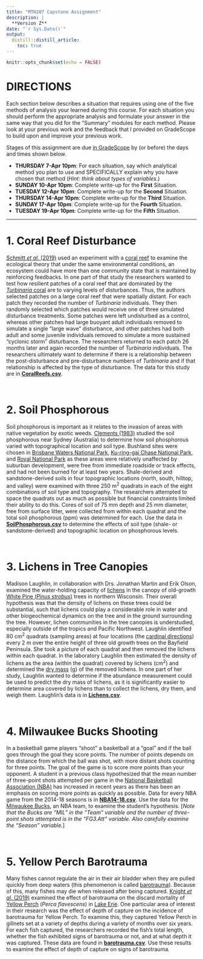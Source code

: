 ```yaml
---
title: "MTH207 Capstone Assignment"
description: |
  **Version Z**
date: "`r Sys.Date()`"
output: 
  distill::distill_article:
    toc: true
---
```


```r
knitr::opts_chunk$set(echo = FALSE)
```

# DIRECTIONS
Each section below describes a situation that requires using one of the five methods of analysis your learned during this course. For each situation you should perform the appropriate analysis and formulate your answer in the same way that you did for the "Summary" modules for each method. Please look at your previous work and the feedback that I provided on GradeScope to build upon and improve your previous work.

Stages of this assignment are due [in GradeScope](https://www.gradescope.com/courses/211889) by (or before) the days and times shown below.

* **THURSDAY 7-Apr 10pm**: For each situation, say which analytical method you plan to use and SPECIFICALLY explain why you have chosen that method (*Hint: think about types of variables*.)
* **SUNDAY 10-Apr 10pm**: Complete write-up for the **First** Situation.
* **TUESDAY 12-Apr 10pm**: Complete write-up for the **Second** Situation.
* **THURSDAY 14-Apr 10pm**: Complete write-up for the **Third** Situation.
* **SUNDAY 17-Apr 10pm**: Complete write-up for the **Fourth** Situation.
* **TUESDAY 19-Apr 10pm**: Complete write-up for the **Fifth** Situation.

----

# 1. Coral Reef Disturbance
[Schmitt *et al.* (2019)](https://www.pnas.org/content/116/10/4372) used an experiment with a [coral reef](https://en.wikipedia.org/wiki/Coral_reef) to examine the ecological theory that under the same environmental conditions, an ecosystem could have more than one community state that is maintained by reinforcing feedbacks. In one part of that study the researchers wanted to test how resilient patches of a coral reef that are dominated by the [*Turbinaria* coral](https://en.wikipedia.org/wiki/Turbinaria_(coral)) are to varying levels of disturbances. Thus, the authors selected patches on a large coral reef that were spatially distant. For each patch they recorded the number of *Turbinaria* individuals. They then randomly selected which patches would receive one of three simulated disturbance treatments. Some patches were left undisturbed as a control, whereas other patches had large buoyant adult individuals removed to simulate a single "large wave" disturbance, and other patches had both adult and some juvenile individuals removed to simulate a more sustained "cyclonic storm" disturbance. The researchers returned to each patch 26 months later and again recorded the number of *Turbinaria* individuals. The researchers ultimately want to determine if there is a relationship between the post-disturbance and pre-disturbance numbers of *Turbinaria* and if that relationship is affected by the type of disturbance. The data for this study are in [**CoralReefs.csv**](data/CoralReefs.csv).

&nbsp;

# 2. Soil Phosphorous
Soil phosphorous is important as it relates to the invasion of areas with native vegetation by exotic weeds. [Clements (1983)](https://onlinelibrary.wiley.com/doi/abs/10.1111/j.1442-9993.1983.tb01328.x) studied the soil phosphorous near Sydney (Australia) to determine how soil phosphorous varied with topographical location and soil type. Bushland sites were chosen in [Brisbane Waters National Park](https://www.nationalparks.nsw.gov.au/visit-a-park/parks/brisbane-water-national-park), [Ku-ring-gai Chase National Park](https://www.nationalparks.nsw.gov.au/visit-a-park/parks/kuringgai-chase-national-park), and [Royal National Park](https://www.nationalparks.nsw.gov.au/visit-a-park/parks/royal-national-park) as these areas were relatively unaffected by suburban development, were free from immediate roadside or track effects, and had not been burned for at least two years. Shale-derived and sandstone-derived soils in four topographic locations (north, south, hilltop, and valley) were examined with three 250 m^2^ quadrats in each of the eight combinations of soil type and topography. The researchers attempted to space the quadrats out as much as possible but financial constraints limited their ability to do this. Cores of soil of 75 mm depth and 25 mm diameter, free from surface litter, were collected from within each quadrat and the total soil phosphorous (ppm) was determined for each. Use the data in [**SoilPhosphorous.csv**](data/SoilPhosphorous.csv) to determine the effects of soil type (shale- or sandstone-derived) and topographic location on phosphorous levels.

&nbsp;

# 3. Lichens in Tree Canopies
Madison Laughlin, in collaboration with Drs. Jonathan Martin and Erik Olson, examined the water-holding capacity of [lichens](https://en.wikipedia.org/wiki/Lichen) in the canopy of old-growth [White Pine (*Pinus strobus*)](https://en.wikipedia.org/wiki/Pinus_strobus) trees in northern Wisconsin. Their overall hypothesis was that the density of lichens on these trees could be substantial, such that lichens could play a considerable role in water and other biogeochemical dynamics on the tree and in the ground surrounding the tree. However, lichen communities in the tree canopies is understudied, especially outside of the tropics and Pacific Northwest. Laughlin identified 80 cm^2^ quadrats (sampling areas) at four locations (the [cardinal directions](https://en.wikipedia.org/wiki/Cardinal_direction)) every 2 m over the entire height of three old growth trees on the Bayfield Peninsula. She took a picture of each quadrat and then removed the lichens within each quadrat. In the laboratory Laughlin then estimated the density of lichens as the area (within the quadrat) covered by lichens (cm^2^) and determined the [dry mass](https://www.encyclopedia.com/science/dictionaries-thesauruses-pictures-and-press-releases/dry-mass) (g) of the removed lichens. In one part of her study, Laughlin wanted to determine if the abundance measurement could be used to predict the dry mass of lichens, as it is significantly easier to determine area covered by lichens than to collect the lichens, dry them, and weigh them. Laughlin's data is in [**Lichens.csv**](data/Lichens.csv).

&nbsp;

# 4. Milwaukee Bucks Shooting
In a basketball game players "shoot" a basketball at a "goal" and if the ball goes through the goal they score points. The number of points depends on the distance from which the ball was shot, with more distant shots counting for three points. The goal of the game is to score more points than your opponent. A student in a previous class hypothesized that the mean number of three-point shots attempted per game in the [National Basketball Association (NBA)](https://www.nba.com/) has increased in recent years as there has been an emphasis on scoring more points as quickly as possible. Data for every NBA game from the 2014-18 seasons is in [**NBA14-18.csv**](data/NBA14-18.csv). Use the data for the [Milwaukee Bucks](https://www.nba.com/bucks/), an NBA team, to examine the student's hypothesis. [*Note that the Bucks are "MIL" in the "Team" variable and the number of three-point shots attempted is in the "FG3.Att" variable. Also carefully examine the "Season" variable.*]

&nbsp;

# 5. Yellow Perch Barotrauma
Many fishes cannot regulate the air in their air bladder when they are pulled quickly from deep waters (this phenomenon is called [barotrauma](https://en.wikipedia.org/wiki/Barotrauma)). Because of this, many fishes may die when released after being captured. [Knight *et al.* (2019)](https://meridian.allenpress.com/jfwm/article/10/1/69/204139/Is-Barotrauma-an-Important-Factor-in-the-Discard#11051974) examined the effect of barotrauma on the discard mortality of [Yellow Perch](https://en.wikipedia.org/wiki/Yellow_perch) (*Perca flavescens*) in [Lake Erie](https://en.wikipedia.org/wiki/Lake_Erie). One particular area of interest in their research was the effect of depth of capture on the incidence of barotrauma for Yellow Perch. To examine this, they captured Yellow Perch in gillnets set at a variety of depths during a variety of months over six years. For each fish captured, the researchers recorded the fish's total length, whether the fish exhibited signs of barotrauma or not, and at what depth it was captured. These data are found in [**barotrauma.csv**](data/barotrauma.csv). Use these results to examine the effect of depth of capture on signs of barotrauma.
